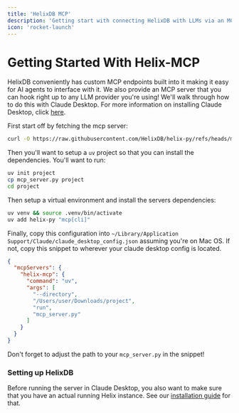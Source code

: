 ```yaml
---
title: 'HelixDB MCP'
description: 'Getting start with connecting HelixDB with LLMs via an MCP connection.'
icon: 'rocket-launch'
---
```


# Getting Started With Helix-MCP
HelixDB conveniently has custom MCP endpoints built into it making it easy for AI agents to interface
with it. We also provide an MCP server that you can hook right up to any LLM provider you're using!
We'll walk through how to do this with Claude Desktop. For more information on installing Claude
Desktop, click [here](https://support.anthropic.com/en/articles/10065433-installing-claude-for-desktop).

First start off by fetching the mcp server:
```bash
curl -O https://raw.githubusercontent.com/HelixDB/helix-py/refs/heads/main/apps/mcp_server.py
```

Then you'll want to setup a `uv` project so that you can install the dependencies. You'll want to run:
```bash
uv init project
cp mcp_server.py project
cd project
```

Then setup a virtual environment and install the servers dependencies:
```bash
uv venv && source .venv/bin/activate
uv add helix-py "mcp[cli]"
```

Finally, copy this configuration into `~/Library/Application Support/Claude/claude_desktop_config.json`
assuming you're on Mac OS. If not, copy this snippet to wherever your claude desktop config is located.
```json
{
  "mcpServers": {
    "helix-mcp": {
      "command": "uv",
      "args": [
        "--directory",
        "/Users/user/Downloads/project",
        "run",
        "mcp_server.py"
      ]
    }
  }
}
```
Don't forget to adjust the path to your `mcp_server.py` in the snippet!

### Setting up HelixDB
Before running the server in Claude Desktop, you also want to make sure that you have an actual running
Helix instance. See our [installation guide](../../documentation/getting-started/installation) for that.


